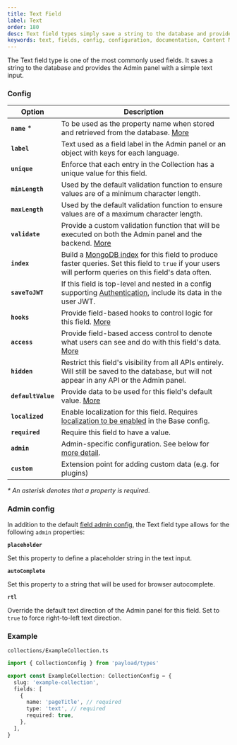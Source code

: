 ```yaml
---
title: Text Field
label: Text
order: 180
desc: Text field types simply save a string to the database and provide the Admin panel with a text input. Learn how to use Text fields, see examples and options.
keywords: text, fields, config, configuration, documentation, Content Management System, cms, headless, javascript, node, react, express
---
```


<Banner>
  The Text field type is one of the most commonly used fields. It saves a string to the database and
  provides the Admin panel with a simple text input.
</Banner>

<LightDarkImage
  srcLight="https://payloadcms.com/images/docs/fields/text.png"
  srcDark="https://payloadcms.com/images/docs/fields/text-dark.png"
  alt="Shows a text field and read-only text field in the Payload admin panel"
  caption="Admin panel screenshot of a Text field and read-only Text field"
/>

### Config

| Option             | Description                                                                                                                                                                                         |
| ------------------ | --------------------------------------------------------------------------------------------------------------------------------------------------------------------------------------------------- |
| **`name`** \*      | To be used as the property name when stored and retrieved from the database. [More](/docs/fields/overview#field-names)                                                                              |
| **`label`**        | Text used as a field label in the Admin panel or an object with keys for each language.                                                                                                             |
| **`unique`**       | Enforce that each entry in the Collection has a unique value for this field.                                                                                                                        |
| **`minLength`**    | Used by the default validation function to ensure values are of a minimum character length.                                                                                                         |
| **`maxLength`**    | Used by the default validation function to ensure values are of a maximum character length.                                                                                                         |
| **`validate`**     | Provide a custom validation function that will be executed on both the Admin panel and the backend. [More](/docs/fields/overview#validation)                                                        |
| **`index`**        | Build a [MongoDB index](https://docs.mongodb.com/manual/indexes/) for this field to produce faster queries. Set this field to `true` if your users will perform queries on this field's data often. |
| **`saveToJWT`**    | If this field is top-level and nested in a config supporting [Authentication](/docs/authentication/config), include its data in the user JWT.                                                       |
| **`hooks`**        | Provide field-based hooks to control logic for this field. [More](/docs/fields/overview#field-level-hooks)                                                                                          |
| **`access`**       | Provide field-based access control to denote what users can see and do with this field's data. [More](/docs/fields/overview#field-level-access-control)                                             |
| **`hidden`**       | Restrict this field's visibility from all APIs entirely. Will still be saved to the database, but will not appear in any API or the Admin panel.                                                    |
| **`defaultValue`** | Provide data to be used for this field's default value. [More](/docs/fields/overview#default-values)                                                                                                |
| **`localized`**    | Enable localization for this field. Requires [localization to be enabled](/docs/configuration/localization) in the Base config.                                                                     |
| **`required`**     | Require this field to have a value.                                                                                                                                                                 |
| **`admin`**        | Admin-specific configuration. See below for [more detail](#admin-config).                                                                                                                           |
| **`custom`**       | Extension point for adding custom data (e.g. for plugins)                                                                                                                                           |

_\* An asterisk denotes that a property is required._

### Admin config

In addition to the default [field admin config](/docs/fields/overview#admin-config), the Text field type allows for the following `admin` properties:

**`placeholder`**

Set this property to define a placeholder string in the text input.

**`autoComplete`**

Set this property to a string that will be used for browser autocomplete.

**`rtl`**

Override the default text direction of the Admin panel for this field. Set to `true` to force right-to-left text direction.

### Example

`collections/ExampleCollection.ts`

```ts
import { CollectionConfig } from 'payload/types'

export const ExampleCollection: CollectionConfig = {
  slug: 'example-collection',
  fields: [
    {
      name: 'pageTitle', // required
      type: 'text', // required
      required: true,
    },
  ],
}
```
